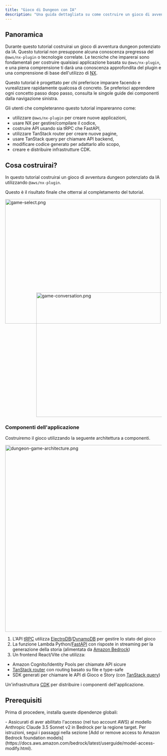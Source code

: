 ```yaml
---
title: "Gioco di Dungeon con IA"
description: "Una guida dettagliata su come costruire un gioco di avventura dungeon alimentato da IA utilizzando il plugin @aws/nx-plugin."
---
```





## Panoramica

Durante questo tutorial costruirai un gioco di avventura dungeon potenziato da IA. Questo tutorial non presuppone alcuna conoscenza pregressa del `@aws/nx-plugin` o tecnologie correlate. Le tecniche che imparerai sono fondamentali per costruire qualsiasi applicazione basata su `@aws/nx-plugin`, e una piena comprensione ti darà una conoscenza approfondita del plugin e una comprensione di base dell'utilizzo di [NX](https://nx.dev/).

<Aside>Questo tutorial è progettato per chi preferisce imparare facendo e vurealizzare rapidamente qualcosa di concreto. Se preferisci apprendere ogni concetto passo dopo passo, consulta le singole guide dei componenti dalla navigazione sinistra.</Aside>

Gli utenti che completeranno questo tutorial impareranno come:

- utilizzare `@aws/nx-plugin` per creare nuove applicazioni,
- usare NX per gestire/compilare il codice,
- costruire API usando sia tRPC che FastAPI,
- utilizzare TanStack router per creare nuove pagine,
- usare TanStack query per chiamare API backend,
- modificare codice generato per adattarlo allo scopo,
- creare e distribuire infrastrutture CDK.

## Cosa costruirai?

In questo tutorial costruirai un gioco di avventura dungeon potenziato da IA utilizzando `@aws/nx-plugin`.

Questo è il risultato finale che otterrai al completamento del tutorial.

<Image src={gameSelectPng} alt="game-select.png" width="500" height="400" />
<div style="margin-top: -100px; margin-left: 100px;">
<Image src={gameConversationPng} alt="game-conversation.png" width="500" height="400" />
</div>

### Componenti dell'applicazione

Costruiremo il gioco utilizzando la seguente architettura a componenti.

<Image class="white-bg" src={dungeonAdventureArchitecturePng} alt="dungeon-game-architecture.png" width="800" height="600" />

1. L'API [tRPC](https://trpc.io/) utilizza [ElectroDB](https://electrodb.dev/)/[DynamoDB](https://aws.amazon.com/dynamodb/) per gestire lo stato del gioco
2. La funzione Lambda Python/[FastAPI](https://fastapi.tiangolo.com/) con risposte in streaming per la generazione della storia (alimentata da [Amazon Bedrock](https://aws.amazon.com/bedrock/))
3. Un frontend React/Vite che utilizza:
  - Amazon Cognito/Identity Pools per chiamate API sicure
  - [TanStack router](https://tanstack.com/router/latest) con routing basato su file e type-safe
  - SDK generati per chiamare le API di Gioco e Story (con [TanStack query](https://tanstack.com/query/latest))

Un'infrastruttura [CDK](https://docs.aws.amazon.com/cdk/v2/guide/home.html) per distribuire i componenti dell'applicazione.

## Prerequisiti

Prima di procedere, installa queste dipendenze globali:

<Snippet name="prerequisites" />
- Assicurati di aver abilitato l'accesso (nel tuo account AWS) al modello Anthropic Claude 3.5 Sonnet v2 in Bedrock per la regione target. Per istruzioni, segui i passaggi nella sezione [Add or remove access to Amazon Bedrock foundation models](https://docs.aws.amazon.com/bedrock/latest/userguide/model-access-modify.html).